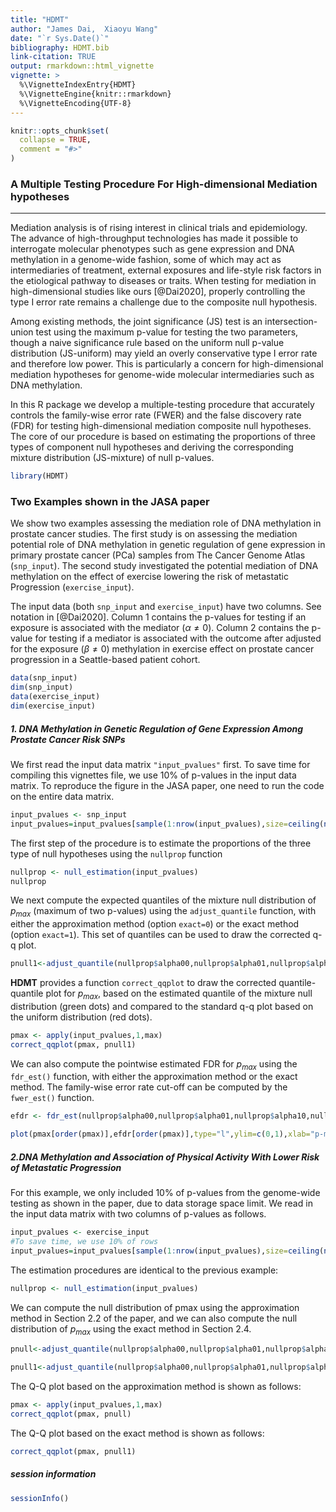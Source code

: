 ---
title: "HDMT"
author: "James Dai,  Xiaoyu Wang"
date: "`r Sys.Date()`"
bibliography: HDMT.bib
link-citation: TRUE
output: rmarkdown::html_vignette
vignette: >
  %\VignetteIndexEntry{HDMT}
  %\VignetteEngine{knitr::rmarkdown}
  %\VignetteEncoding{UTF-8}
---

```{r, include = FALSE}
knitr::opts_chunk$set(
  collapse = TRUE,
  comment = "#>"
)
```
### A Multiple Testing Procedure For High-dimensional Mediation hypotheses
*****

Mediation analysis is of rising interest in clinical trials and epidemiology. The advance of high-throughput technologies has made it possible to interrogate molecular phenotypes such as gene expression and DNA methylation in a genome-wide fashion, some of which may act as intermediaries of treatment, external exposures and life-style risk factors in the etiological pathway to diseases or traits. When testing for mediation in high-dimensional studies like ours [@Dai2020], properly controlling the type I error rate remains a challenge due to the composite null hypothesis. 

Among existing methods, the joint significance (JS) test is an intersection-union test using the maximum p-value for testing the two parameters, though a naive significance rule based on the uniform null p-value distribution (JS-uniform) may yield an overly conservative type I error rate and therefore low power. This is particularly a concern for high-dimensional mediation hypotheses for genome-wide molecular intermediaries such as DNA methylation. 

In this R package we develop a multiple-testing procedure that accurately controls the family-wise error rate (FWER) and the false discovery rate (FDR) for testing high-dimensional mediation composite null hypotheses. The core of our procedure is based on estimating the proportions of three types of component null hypotheses and deriving the corresponding mixture distribution (JS-mixture) of null p-values.

```{r setup}
library(HDMT)
```

### Two Examples shown in the JASA paper


We show two examples assessing the mediation role of DNA methylation in prostate cancer studies. The first study is on assessing the mediation potential role of DNA methylation in genetic regulation of gene expression in primary prostate cancer (PCa) samples from The Cancer Genome Atlas (`snp_input`). The second study investigated the potential mediation of DNA methylation on the effect of exercise lowering the risk of metastatic Progression (`exercise_input`).

The input data (both `snp_input` and `exercise_input`) have two columns.  See notation in [@Dai2020]. Column 1 contains the p-values for testing if an exposure is associated with the mediator ($\alpha\neq0$). Column 2 contains the p-value for testing if a mediator is associated with the outcome after adjusted for the exposure ($\beta \neq 0$) methylation in exercise effect on prostate cancer progression in a Seattle-based patient cohort.

```{r data}
data(snp_input)
dim(snp_input)
data(exercise_input)
dim(exercise_input)
```




##### 1. DNA Methylation in Genetic Regulation of Gene Expression Among Prostate Cancer Risk SNPs

We first read the input data matrix `"input_pvalues"` first. To save time for compiling this vignettes file, we use 10\% of p-values in the input data matrix. To reproduce the figure in the JASA paper, one need to run the code on the entire data matrix.

```{r input pvalue}
input_pvalues <- snp_input
input_pvalues=input_pvalues[sample(1:nrow(input_pvalues),size=ceiling(nrow(input_pvalues)/10)),]
```


The first step of the procedure is to estimate the proportions of the three type of null hypotheses using the `nullprop` function
```{r}
nullprop <- null_estimation(input_pvalues)
nullprop
```
We next compute the expected quantiles of the mixture null distribution of $p_{max}$ (maximum of two p-values)
using the `adjust_quantile` function, with either the approximation method (option `exact=0`) or the exact method (option `exact=1`). This set of quantiles can be used to draw the corrected q-q plot.

```{r}
pnull1<-adjust_quantile(nullprop$alpha00,nullprop$alpha01,nullprop$alpha10,nullprop$alpha1,nullprop$alpha2,input_pvalues,exact=1)
```
**HDMT** provides a function `correct_qqplot` to draw the corrected quantile-quantile plot for
$p_{max}$, based on the estimated quantile of the mixture null distribution (green dots) and compared to the standard q-q plot based on the uniform distribution (red dots).

```{r,fig.height=5,fig.width=5}
pmax <- apply(input_pvalues,1,max)
correct_qqplot(pmax, pnull1)
```


We can also compute the pointwise estimated FDR for $p_{max}$ using the `fdr_est()` function, with either the approximation method or the exact method. The family-wise error rate cut-off can be computed by the `fwer_est()` function. 

```{r,fig.height=5,fig.width=5}
efdr <- fdr_est(nullprop$alpha00,nullprop$alpha01,nullprop$alpha10,nullprop$alpha1,nullprop$alpha2,input_pvalues,exact=0)

plot(pmax[order(pmax)],efdr[order(pmax)],type="l",ylim=c(0,1),xlab="p-max",ylab="Estimated FDR")
```

##### 2.DNA Methylation and Association of Physical Activity With Lower Risk of Metastatic Progression

For this example, we only included 10\% of p-values from the genome-wide testing as shown in the paper, due to data storage space limit. We read in the input data matrix with two columns of p-values as follows.

```{r}
input_pvalues <- exercise_input
#To save time, we use 10% of rows
input_pvalues=input_pvalues[sample(1:nrow(input_pvalues),size=ceiling(nrow(input_pvalues)/10)),]
```
The estimation procedures are identical to the previous example:
```{r}
nullprop <- null_estimation(input_pvalues)
```
We can compute the null distribution of pmax using the approximation method in Section 2.2 of the paper, and we can also compute the null distribution of $p_{max}$ using the exact method in Section 2.4.
```{r}
pnull<-adjust_quantile(nullprop$alpha00,nullprop$alpha01,nullprop$alpha10,nullprop$alpha1,nullprop$alpha2,input_pvalues,exact=0)
```
```{r}
pnull1<-adjust_quantile(nullprop$alpha00,nullprop$alpha01,nullprop$alpha10,nullprop$alpha1,nullprop$alpha2,input_pvalues,exact=1)
```

The Q-Q plot based on the approximation method is shown as follows:
```{r,fig.height=5,fig.width=5}
pmax <- apply(input_pvalues,1,max)
correct_qqplot(pmax, pnull)
```


The Q-Q plot based on the exact method is shown as follows:
```{r,fig.height=5,fig.width=5}
correct_qqplot(pmax, pnull1)
```

##### session information
```{r sessionInfo, include=TRUE, echo=TRUE, results='markup'}
sessionInfo()
```
